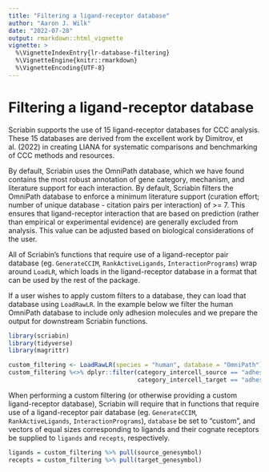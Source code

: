 ```yaml
---
title: "Filtering a ligand-receptor database"
author: "Aaron J. Wilk"
date: "2022-07-28"
output: rmarkdown::html_vignette
vignette: >
  %\VignetteIndexEntry{lr-database-filtering}
  %\VignetteEngine{knitr::rmarkdown}
  %\VignetteEncoding{UTF-8}
---
```


# Filtering a ligand-receptor database #

Scriabin supports the use of 15 ligand-receptor databases for CCC analysis. These 15 databases are derived from the excellent work by Dimitrov, et al. (2022) in creating LIANA for systematic comparisons and benchmarking of CCC methods and resources. 

By default, Scriabin uses the OmniPath database, which we have found contains the most robust annotation of gene category, mechanism, and literature support for each interaction. By default, Scriabin filters the OmniPath database to enforce a minimum literature support (curation effort; number of unique database - citation pairs per interaction) of >= 7. This ensures that ligand-receptor interaction that are based on prediction (rather than empirical or experimental evidence) are generally excluded from analysis. This value can be adjusted based on biological considerations of the user. 

All of Scriabin's functions that require use of a ligand-receptor pair database (eg. `GenerateCCIM`, `RankActiveLigands`, `InteractionPrograms`) wrap around `LoadLR`, which loads in the ligand-receptor database in a format that can be used by the rest of the package. 

If a user wishes to apply custom filters to a database, they can load that database using `LoadRawLR`. In the example below we filter the human OmniPath database to include only adhesion molecules and we prepare the output for downstream Scriabin functions. 

```r
library(scriabin)
library(tidyverse)
library(magrittr)
```

```r
custom_filtering <- LoadRawLR(species = "human", database = "OmniPath")
custom_filtering %<>% dplyr::filter(category_intercell_source == "adhesion", 
                                    category_intercell_target == "adhesion")
```

When performing a custom filtering (or otherwise providing a custom ligand-receptor database), Scriabin will require that in functions that require use of a ligand-receptor pair database (eg. `GenerateCCIM`, `RankActiveLigands`, `InteractionPrograms`), `database` be set to "custom", and vectors of equal sizes corresponding to ligands and their cognate receptors be supplied to `ligands` and `recepts`, respectively.

```r
ligands = custom_filtering %>% pull(source_genesymbol)
recepts = custom_filtering %>% pull(target_genesymbol)
```

